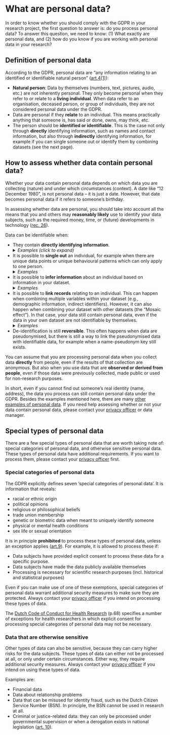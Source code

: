 # What are personal data? {#personal-data}

In order to know whether you should comply with the GDPR in your research 
project, the first question to answer is: do you process personal data? To 
answer this question, we need to know: (1) What exactly are personal data, 
and (2) how do you know if you are working with personal data in your research?

## Definition of personal data {#definition-personal-data}

According to the GDPR, personal data are “any information relating to an 
identified or identifiable natural person” 
(<a href = "https://gdpr-info.eu/art-4-gdpr/" target = "_blank">art.4(1)</a>):

- **Natural person**: Data by themselves (numbers, text, pictures, audio, etc.) 
are not inherently personal. They only become personal when they refer to or 
relate to a **living individual**. When data refer to an organisation, 
deceased person, or group of individuals, they are not considered personal data 
under the GDPR.
- Data are personal if they **relate** to an individual. This means practically 
anything that someone is, has said or done, owns, may think, etc. 
- The person should be **identified or identifiable**. This is the case not 
only through **directly** identifying information, such as names and contact 
information, but also through **indirectly** identifying information, for 
example if you can single someone out or identify them by combining datasets 
(see the next page).

## How to assess whether data contain personal data? {#personal-data-assess}

Whether your data contain personal data depends on which data you are 
collecting (nature) and under which circumstances (context). A date like 
“12 December 1980”, is not personal data – it is just a date. However, that 
date becomes personal data if it refers to someone’s birthday.  

In assessing whether data are personal, you should take into account all the 
means that you and others may **reasonably likely** use to identify your data 
subjects, such as the required money, time, or (future) developments in 
technology (<a href = "https://gdpr-info.eu/recitals/no-26/" target = "_blank">rec. 26</a>).  

Data can be identifiable when:

- They contain **directly identifying information**.<br>
<details><summary><i>Examples (click to expand)</i></summary>
  name, image, video recording, audio recording, patient number, IP address, 
  email address, phone number, location data, social media data
  <br><br>
</details>
- It is possible to **single out** an individual, for example when there are 
unique data points or unique behavioural patterns which can only apply to one 
person.<br>
<details><summary><i>Examples</i></summary>
  <ul>
    <li>You have a data subject who is 2.10 meters tall. If this is a unique 
    value in your dataset, this distinguishes this person from others and thus 
    can make them identifiable.</li>
    <li>You have a data subject who only follows far-right accounts on Twitter. 
    If they are the only one in your dataset who do so, this distinguishes this 
    person from others and can make them identifiable.</li>
  </ul>
  <br>
</details>
- It is possible to **infer information** about an individual based on information
in your dataset.<br>
<details><summary><i>Examples</i></summary>
<ul>
  <li>Inferring a medical condition based on registered medications.</li>
  <li>Guessing that someone lives in a certain neighbourhood based on where they go to school.</li>
</ul>
<br>
</details>
- It is possible to **link records** relating to an individual. This can happen 
when combining multiple variables within your dataset (e.g., demographic 
information, indirect identifiers). However, it can also happen when combining 
your dataset with other datasets (the "Mosaic effect"). In that case, your data 
still contain personal data, even if the data in your own dataset are not 
identifiable by themselves.<br>
<details><summary><i>Examples</i></summary>
  Linkage is often possible with demographic information (age, 
  gender, country of origin, education, workplace information, etc.) and 
  indirect identifiers (pseudonyms, device ID, etc.), for example:
  <ul>
    <li>In the year 2000, <a href = "https://dataprivacylab.org/projects/identifiability/paper1.pdf"target = "_blank">87% of the United States population</a> 
    was found to be identifiable using a combination of their ZIP code, gender 
    and date of birth. You can see for yourself on
    <a href="https://cpg.doc.ic.ac.uk/individual-risk/" target="_blank">this website</a>.</li>
    <li>An agricultural company’s Uniek Bedrijfsnummer (UBN) can be used to 
    search for the address of the company in the 
    <a href = "https://www.rvo.nl/onderwerpen/identificatie-en-registratie-dieren/app-ir-dieren" target = "_blank">I&R mobile app</a>. 
    Often, this address is also the owner’s home address.</li>
    <li>Geographical data tracking individuals are particularly sensitive 
    because of the multiplicity of data points. 
    <a href="https://www.youtube.com/watch?v=Pivd71NYKDA" target="_blank">This video</a> 
    nicely explains why.</li>
  </ul>
  <br>
</details>
- De-identification is still **reversible**. This often happens when data are 
pseudonymised, but there is still a way to link the pseudonymised data with 
identifiable data, for example when a name-pseudonym key still exists.

:::fyi
You can assume that you are processing personal data when you collect data 
**directly** from people, even if the results of that collection are anonymous. But 
also when you use data that are **observed or derived from people**, even if those
data were previously collected, made public or used for non-research purposes.
:::

In short, even if you cannot find out someone’s real identity (name, address), 
the data you process can still contain personal data under the GDPR. Besides 
the examples mentioned here, there are many 
<a href = "https://intranet.uu.nl/system/files/documenten/categories-of-personal-information-en.pdf" target = "_blank">other examples of personal data</a>. If you need help assessing whether or not your 
data contain personal data, please contact your 
<a href = "https://intranet.uu.nl/en/knowledgebase/contact-privacy" target = "_blank">privacy officer</a> 
or data manager.

## Special types of personal data {#special-types-personal-data}
There are a few special types of personal data that are worth taking note of: 
special categories of personal data, and otherwise sensitive personal data. 
These types of personal data have additional requirements. If you want to 
process them, please contact your 
<a href = "https://intranet.uu.nl/en/knowledgebase/contact-privacy" target = "_blank">privacy officer</a> 
first.

### Special categories of personal data
The GDPR explicitly defines seven ‘special categories of personal data’. It is 
information that reveals:

- racial or ethnic origin
- political opinions
- religious or philosophical beliefs
- trade union membership
- genetic or biometric data when meant to uniquely identify someone
- physical or mental health conditions
- sex life or sexual orientation

It is in principle **prohibited** to process these types of personal data, 
unless an exception applies 
(<a href = "https://gdpr-info.eu/art-9-gdpr/" target = "_blank">art.9</a>). 
For example, it is allowed to process these if:

- Data subjects have provided explicit consent to process these data for a 
specific purpose.
- Data subjects have made the data publicly available themselves
- Processing is necessary for scientific research purposes (incl. historical 
and statistical purposes)

Even if you can make use of one of these exemptions, special categories of 
personal data warrant additional security measures to make sure they are 
protected. Always contact your 
<a href = "https://intranet.uu.nl/en/knowledgebase/contact-privacy" target = "_blank">privacy officer</a> 
if you intend on processing these types of data.

:::note
The 
<a href="https://www.coreon.org/wp-content/uploads/2022/01/Gedragscode-Gezondheidsonderzoek-2022.pdf" target="_blank">Dutch Code of Conduct for Health Research</a> 
(p.68) specifies a number of exceptions for health researchers in which explicit 
consent for processing special categories of personal data may not be necessary.
:::


### Data that are otherwise sensitive
Other types of data can also be sensitive, because they can carry higher risks 
for the data subjects. These types of data can either not be processed at all, 
or only under certain circumstances. Either way, they require additional 
security measures. Always contact your 
<a href = "https://intranet.uu.nl/en/knowledgebase/contact-privacy" target = "_blank">privacy officer</a> 
if you intend on using these types of data.

Examples are:

- Financial data
- Data about relationship problems
- Data that can be misused for identity fraud, such as the Dutch Citizen 
Service Number (BSN). In principle, the BSN cannot be used in research at all.
- Criminal or justice-related data: they can only be processed under 
governmental supervision or when a derogation exists in national legislation 
(<a href = "https://gdpr-info.eu/art-10-gdpr/" target = "_blank">art. 10</a>).